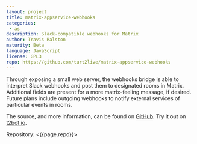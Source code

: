 ```yaml
---
layout: project
title: matrix-appservice-webhooks
categories: 
 - as
description: Slack-compatible webhooks for Matrix
author: Travis Ralston
maturity: Beta
language: JavaScript
license: GPL3
repo: https://github.com/turt2live/matrix-appservice-webhooks
---
```


Through exposing a small web server, the webhooks bridge is able to interpret Slack webhooks and post them to designated rooms in Matrix. Additional fields are present for a more matrix-feeling message, if desired. Future plans include outgoing webhooks to notify external services of particular events in rooms.

The source, and more information, can be found on [GitHub](https://github.com/turt2live/matrix-appservice-webhooks). Try it out on [t2bot.io](https://t2bot.io/webhooks).

Repository: <{{page.repo}}>

